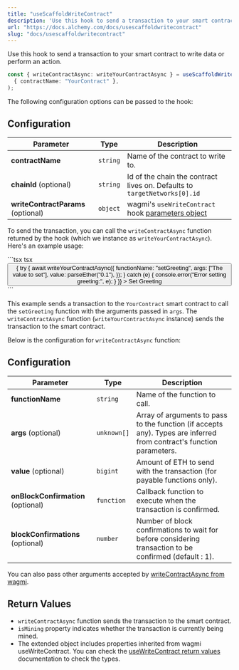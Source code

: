 ```yaml
---
title: "useScaffoldWriteContract"
description: 'Use this hook to send a transaction to your smart contract to write data or perform an action. const { writeContractAsync: writeYourContractAsync } = useScaffoldWriteContract({ contractName: "YourContract" }); The following configuration options can be passed to the hook: Configuration Parameter Typ...'
url: "https://docs.alchemy.com/docs/usescaffoldwritecontract"
slug: "docs/usescaffoldwritecontract"
---
```


Use this hook to send a transaction to your smart contract to write data or perform an action.

```ts ts
const { writeContractAsync: writeYourContractAsync } = useScaffoldWriteContract(
  { contractName: "YourContract" },
);
```

The following configuration options can be passed to the hook:

## Configuration

| Parameter                          | Type     | Description                                                                                                       |
| ---------------------------------- | -------- | ----------------------------------------------------------------------------------------------------------------- |
| **contractName**                   | `string` | Name of the contract to write to.                                                                                 |
| **chainId** (optional)             | `string` | Id of the chain the contract lives on. Defaults to `targetNetworks[0].id`                                         |
| **writeContractParams** (optional) | `object` | wagmi's `useWriteContract` hook [parameters object](https://wagmi.sh/react/api/hooks/useWriteContract#parameters) |

To send the transaction, you can call the `writeContractAsync` function returned by the hook (which we instance as `writeYourContractAsync`). Here's an example usage:

<CodeGroup>
  ```tsx tsx
  <button
    className="btn btn-primary"
    onClick={async () => {
      try {
        await writeYourContractAsync({
          functionName: "setGreeting",
          args: ["The value to set"],
          value: parseEther("0.1"),
        });
      } catch (e) {
        console.error("Error setting greeting:", e);
      }
    }}
  >
    Set Greeting
  </button>
  ```
</CodeGroup>

This example sends a transaction to the `YourContract` smart contract to call the `setGreeting` function with the arguments passed in `args`. The `writeContractAsync` function (`writeYourContractAsync` instance) sends the transaction to the smart contract.

Below is the configuration for `writeContractAsync` function:

## Configuration

| Parameter                          | Type        | Description                                                                                                          |
| ---------------------------------- | ----------- | -------------------------------------------------------------------------------------------------------------------- |
| **functionName**                   | `string`    | Name of the function to call.                                                                                        |
| **args** (optional)                | `unknown[]` | Array of arguments to pass to the function (if accepts any). Types are inferred from contract's function parameters. |
| **value** (optional)               | `bigint`    | Amount of ETH to send with the transaction (for payable functions only).                                             |
| **onBlockConfirmation** (optional) | `function`  | Callback function to execute when the transaction is confirmed.                                                      |
| **blockConfirmations** (optional)  | `number`    | Number of block confirmations to wait for before considering transaction to be confirmed (default : 1).              |

You can also pass other arguments accepted by [writeContractAsync from wagmi](https://wagmi.sh/react/api/hooks/useWriteContract#mutate-async).

## Return Values

- `writeContractAsync` function sends the transaction to the smart contract.
- `isMining` property indicates whether the transaction is currently being mined.
- The extended object includes properties inherited from wagmi useWriteContract. You can check the [useWriteContract return values](https://wagmi.sh/react/api/hooks/useWriteContract#return-type) documentation to check the types.
